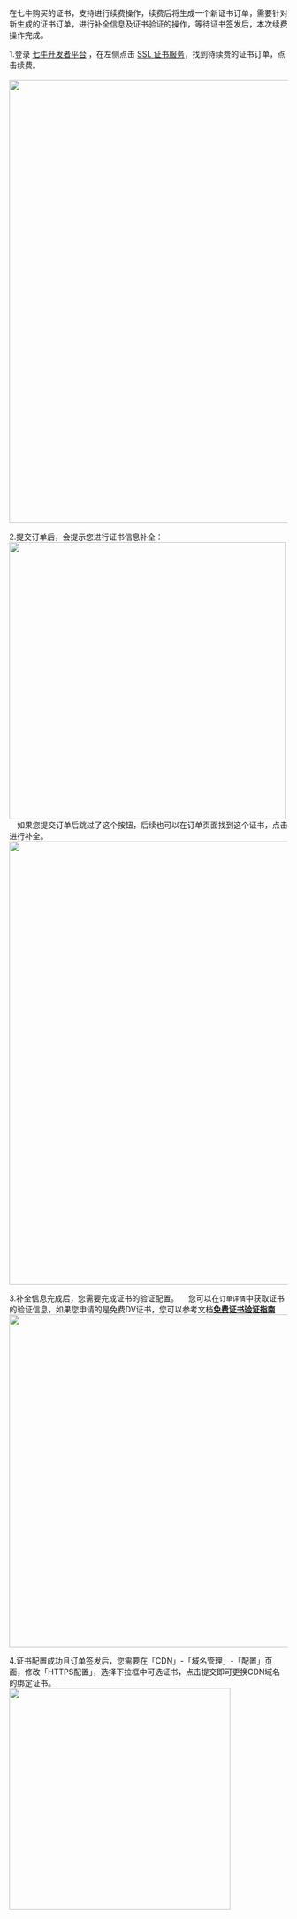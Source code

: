 在七牛购买的证书，支持进行续费操作，续费后将生成一个新证书订单，需要针对新生成的证书订单，进行补全信息及证书验证的操作，等待证书签发后，本次续费操作完成。

1.登录 [七牛开发者平台](https://portal.qiniu.com/create) ，在左侧点击 [SSL 证书服务](https://portal.qiniu.com/certificate/ssl)，找到待续费的证书订单，点击续费。  
 &emsp;<img src="https://dn-odum9helk.qbox.me/FmUrGkxakPnMfH4weB1ePaNUfICb" width=800 /> 


2.提交订单后，会提示您进行证书信息补全：
&emsp; <img src="https://dn-odum9helk.qbox.me/Fl1YnAdK5Dxox_zhjiOnteKPE-r1" width=500 /> 
&emsp;如果您提交订单后跳过了这个按钮，后续也可以在订单页面找到这个证书，点击进行补全。
&emsp; <img src="https://dn-odum9helk.qbox.me/FmZq_IiwpmBnhgB-Y_xjPdMm0gr-" width=800 /> 

3.补全信息完成后，您需要完成证书的验证配置。
&emsp;您可以在`订单详情`中获取证书的验证信息，如果您申请的是免费DV证书，您可以参考文档[**免费证书验证指南**](https://developer.qiniu.com/ssl/manual/3667/ssl-certificate-of-free-dns-validation-guide)
&emsp;<img src="https://dn-odum9helk.qbox.me/FoqM2pSph8xmBVCQskjEdRQE9jBx" width="600"/>


4.证书配置成功且订单签发后，您需要在「CDN」-「域名管理」-「配置」页面，修改「HTTPS配置」，选择下拉框中可选证书，点击提交即可更换CDN域名的绑定证书。
&emsp; <img src="https://dn-odum9helk.qbox.me/FnABqLz16VOF4wInaPQrNkgIOb09" width=400 />
